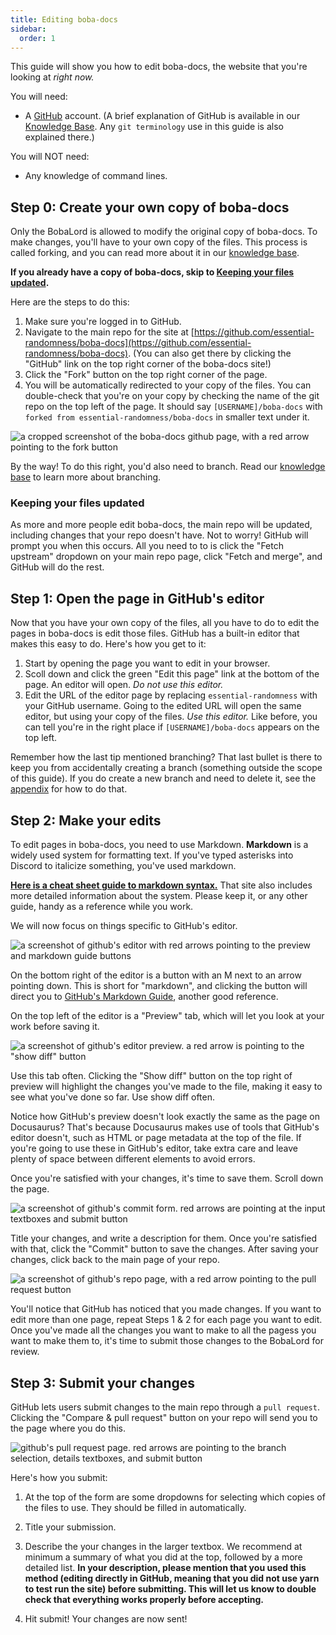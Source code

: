 ```yaml
---
title: Editing boba-docs
sidebar:
  order: 1
---
```



This guide will show you how to edit boba-docs, the website that you're looking
at _right now._

You will need:

- A [GitHub](https://github.com) account. (A brief explanation of GitHub is
  available in our
  [Knowledge Base](/volunteering/coding/github/understanding-github). Any
  `git terminology` use in this guide is also explained there.)

You will NOT need:

- Any knowledge of command lines.

## Step 0: Create your own copy of boba-docs

Only the BobaLord is allowed to modify the original copy of boba-docs. To make
changes, you'll have to your own copy of the files. This process is called
forking, and you can read more about it in our
[knowledge base](/volunteering/coding/github/understanding-github).

**If you already have a copy of boba-docs, skip to
[Keeping your files updated](#keeping-your-files-updated).**

Here are the steps to do this:

1. Make sure you're logged in to GitHub.
2. Navigate to the main repo for the site at
   [https://github.com/essential-randomness/boba-docs](https://github.com/essential-randomness/boba-docs).
   (You can also get there by clicking the "GitHub" link on the top right corner
   of the boba-docs site!)
3. Click the "Fork" button on the top right corner of the page.
4. You will be automatically redirected to your copy of the files. You can
   double-check that you're on your copy by checking the name of the git repo on
   the top left of the page. It should say `[USERNAME]/boba-docs` with
   `forked from essential-randomness/boba-docs` in smaller text under it.

![a cropped screenshot of the boba-docs github page, with a red arrow pointing to the fork button](/img/volunteer/bobadocsfork.jpg)

<Aside type="tip">

By the way! To do this right, you'd also need to branch. Read our
[knowledge base](/volunteering/coding/github/understanding-github) to learn
more about branching.

</Aside>

### Keeping your files updated

As more and more people edit boba-docs, the main repo will be updated, including
changes that your repo doesn't have. Not to worry! GitHub will prompt you when
this occurs. All you need to to is click the "Fetch upstream" dropdown on your
main repo page, click "Fetch and merge", and GitHub will do the rest.

## Step 1: Open the page in GitHub's editor

Now that you have your own copy of the files, all you have to do to edit the
pages in boba-docs is edit those files. GitHub has a built-in editor that makes
this easy to do. Here's how you get to it:

1. Start by opening the page you want to edit in your browser.
2. Scoll down and click the green "Edit this page" link at the bottom of the
   page. An editor will open. _Do not use this editor._
3. Edit the URL of the editor page by replacing `essential-randomness` with your
   GitHub username. Going to the edited URL will open the same editor, but using
   your copy of the files. _Use this editor._ Like before, you can tell you're
   in the right place if `[USERNAME]/boba-docs` appears on the top left.

<Aside type="tip">

Remember how the last tip mentioned branching? That last bullet is there to keep
you from accidentally creating a branch (something outside the scope of this
guide). If you do create a new branch and need to delete it, see the
[appendix](./editing-boba-docs-appendix/#deleting-a-branch) for how to do that.

</Aside>

## Step 2: Make your edits

To edit pages in boba-docs, you need to use Markdown. **Markdown** is a widely
used system for formatting text. If you've typed asterisks into Discord to
italicize something, you've used markdown.

[**Here is a cheat sheet guide to markdown syntax.**](https://www.markdownguide.org/cheat-sheet/)
That site also includes more detailed information about the system. Please keep
it, or any other guide, handy as a reference while you work.

We will now focus on things specific to GitHub's editor.

![a screenshot of github's editor with red arrows pointing to the preview and markdown guide buttons](/img/volunteer/bobadocseditor.jpg)

On the bottom right of the editor is a button with an M next to an arrow
pointing down. This is short for "markdown", and clicking the button will direct
you to
[GitHub's Markdown Guide](https://guides.github.com/features/mastering-markdown/),
another good reference.

On the top left of the editor is a "Preview" tab, which will let you look at
your work before saving it.

![a screenshot of github's editor preview. a red arrow is pointing to the "show diff" button](/img/volunteer/bobadocspreview.jpg)

Use this tab often. Clicking the "Show diff" button on the top right of preview
will highlight the changes you've made to the file, making it easy to see what
you've done so far. Use show diff often.

<Aside type="tip">

Notice how GitHub's preview doesn't look exactly the same as the page on
Docusaurus? That's because Docusaurus makes use of tools that GitHub's editor
doesn't, such as HTML or page metadata at the top of the file. If you're going
to use these in GitHub's editor, take extra care and leave plenty of space
between different elements to avoid errors.

</Aside>

Once you're satisfied with your changes, it's time to save them. Scroll down the
page.

![a screenshot of github's commit form. red arrows are pointing at the input textboxes and submit button](/img/volunteer/bobadocscommit.jpg)

Title your changes, and write a description for them. Once you're satisfied with
that, click the "Commit" button to save the changes. After saving your changes,
click back to the main page of your repo.

![a screenshot of github's repo page, with a red arrow pointing to the pull request button](/img/volunteer/bobadocsaftercommit.jpg)

You'll notice that GitHub has noticed that you made changes. If you want to edit
more than one page, repeat Steps 1 & 2 for each page you want to edit. Once
you've made all the changes you want to make to all the pagess you want to make
them to, it's time to submit those changes to the BobaLord for review.

## Step 3: Submit your changes

GitHub lets users submit changes to the main repo through a `pull request`.
Clicking the "Compare & pull request" button on your repo will send you to the
page where you do this.

![github's pull request page. red arrows are pointing to the branch selection, details textboxes, and submit button](/img/volunteer/bobadocspullrequest.jpg)

Here's how you submit:

1. At the top of the form are some dropdowns for selecting which copies of the
   files to use. They should be filled in automatically.

2. Title your submission.

3. Describe the your changes in the larger textbox. We recommend at minimum a
   summary of what you did at the top, followed by a more detailed list. **In
   your description, please mention that you used this method (editing directly
   in GitHub, meaning that you did not use yarn to test run the site) before
   submitting. This will let us know to double check that everything works
   properly before accepting.**

4. Hit submit! Your changes are now sent!
